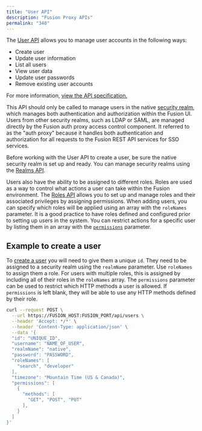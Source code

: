 ```yaml
---
title: "User API"
description: "Fusion Proxy APIs"
permalink: "340"
---
```


The [User API](?open-api=true#/operations/getUser) allows you to manage user accounts in the following ways:

* Create user
* Update user information
* List all users
* View user data
* Update user passwords
* Remove existing user accounts

For more information, [view the API specification.](?open-api=true)

This API should only be called to manage users in the native [security realm](/fusion/5.9/127/security-realms), which manages both authentication and authorization within the Fusion UI. Users from other security realms, such as LDAP or SAML, are managed directly by the Fusion auth proxy access control component. It referred to as the "auth proxy" because it handles both authentication and authorization for all requests to the Fusion REST API services for SSO services.

Before working with the User API to create a user, be sure the native security realm is set up and ready. You can manage security realms using the [Realms API](/fusion/5.9/337/realms-api).

Users also have the ability to be assigned to different roles. Roles are used as a way to control what actions a user can take within the Fusion environment. The [Roles API](/fusion/5.9/338/roles-api) allows you to set up and manage roles and their associated privileges by assigning permissions. When adding users, you can specify which roles will be applied using an array with the `roleNames` parameter. It is a good practice to have roles defined and configured prior to setting up users in the system. You can restrict actions for a specific user by listing them in an array with the [`permissions`](/fusion/5.9/123/permissions) parameter.

## Example to create a user

To [create a user](?open-api=true#/operations/createUser) you will need to give them a unique `id`. They need to be assigned to a security realm using the `realmName` parameter. Use `roleNames` to assign them a role. For users with multiple roles, this is assigned by including all of their roles in the `roleNames` array. The `permissions` parameter can be used to restrict which HTTP methods a user is allowed. If `permissions` is left blank, they will be able to use any HTTP methods defined by their role.

```bash
curl --request POST \
  --url https://FUSION_HOST:FUSION_PORT/api/users \
  --header 'Accept: */*' \
  --header 'Content-Type: application/json' \
  --data '{
  "id": "UNIQUE_ID",
  "username": "NAME_OF_USER",
  "realmName": "native",
  "password": "PASSWORD",
  "roleNames": [
    "search", "developer"
  ],
  "timezone": "Mountain Time (US & Canada)",
  "permissions": [
    {
      "methods": [
        "GET", "POST", "PUT"
      ],
    }
  ]
}'
```